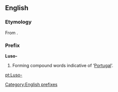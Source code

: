 ==English==

===Etymology===
From {{etyl|la}} {{term|Lusitania|Lūsitānia|Portugal}}.

===Prefix===
'''Luso-'''

# Forming compound words indicative of ‘[[Portugal]]’.

[[Category:English prefixes]]

[[pt:Luso-]]